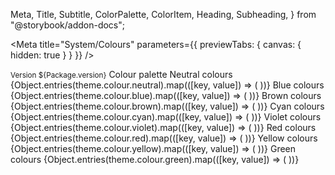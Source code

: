   Meta,
  Title,
  Subtitle,
  ColorPalette,
  ColorItem,
  Heading,
  Subheading,
} from "@storybook/addon-docs";



<Meta
  title="System/Colours"
  parameters={{ previewTabs: { canvas: { hidden: true } } }}
/>

<Title>Colours</Title>
<Subtitle>
  <small>Version ${Package.version}</small>
</Subtitle>
<Subtitle></Subtitle>
<Heading>Colour palette</Heading>
<Subheading>Neutral colours</Subheading>
<ColorPalette>
  {Object.entries(theme.colour.neutral).map(([key, value]) => (
    <ColorItem
      key={key}
      title={`Neutral - ${key}`}
      subtitle={`theme.colour.neutral.${key}`}
      colors={[value]}
    />
  ))}
</ColorPalette>
<Subheading>Blue colours</Subheading>
<ColorPalette>
  {Object.entries(theme.colour.blue).map(([key, value]) => (
    <ColorItem
      key={key}
      title={`Blue - ${key}`}
      subtitle={`theme.colour.blue.${key}`}
      colors={[value]}
    />
  ))}
</ColorPalette>
<Subheading>Brown colours</Subheading>
<ColorPalette>
  {Object.entries(theme.colour.brown).map(([key, value]) => (
    <ColorItem
      key={key}
      title={`Brown - ${key}`}
      subtitle={`theme.colour.brown.${key}`}
      colors={[value]}
    />
  ))}
</ColorPalette>
<Subheading>Cyan colours</Subheading>
<ColorPalette>
  {Object.entries(theme.colour.cyan).map(([key, value]) => (
    <ColorItem
      key={key}
      title={`Cyan - ${key}`}
      subtitle={`theme.colour.cyan.${key}`}
      colors={[value]}
    />
  ))}
</ColorPalette>
<Subheading>Violet colours</Subheading>
<ColorPalette>
  {Object.entries(theme.colour.violet).map(([key, value]) => (
    <ColorItem
      key={key}
      title={`Violet - ${key}`}
      subtitle={`theme.colour.violet.${key}`}
      colors={[value]}
    />
  ))}
</ColorPalette>
<Subheading>Red colours</Subheading>
<ColorPalette>
  {Object.entries(theme.colour.red).map(([key, value]) => (
    <ColorItem
      key={key}
      title={`Red - ${key}`}
      subtitle={`theme.colour.red.${key}`}
      colors={[value]}
    />
  ))}
</ColorPalette>
<Subheading>Yellow colours</Subheading>
<ColorPalette>
  {Object.entries(theme.colour.yellow).map(([key, value]) => (
    <ColorItem
      key={key}
      title={`Yellow - ${key}`}
      subtitle={`theme.colour.yellow.${key}`}
      colors={[value]}
    />
  ))}
</ColorPalette>
<Subheading>Green colours</Subheading>
<ColorPalette>
  {Object.entries(theme.colour.green).map(([key, value]) => (
    <ColorItem
      key={key}
      title={`Green - ${key}`}
      subtitle={`theme.colour.green.${key}`}
      colors={[value]}
    />
  ))}
</ColorPalette>
